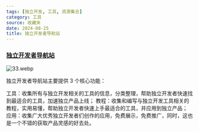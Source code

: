 ```yaml
---
tags: [独立开发, 工具, 资源集合]
category: 工具
source: 收藏夹
date: 2024-08-25
title: 独立开发者导航站
---
```


### [独立开发者导航站](https://www.indiehackers.site/zh/group/new)

![33.webp](https://img.mengpeng.tech/i/2024/11/24/6742f9c7ce4c2.webp)

独立开发者导航站主要提供 3 个核心功能：

工具：收集所有与独立开发相关的工具的信息，分类整理，帮助独立开发者快速找到最适合的工具，加速独立产品上线；
教程：收集和编写与独立开发工具相关的教程，实用易懂，帮助独立开发者快速上手最适合的工具，并应用到独立产品；
应用：收集广大优秀独立开发者们创作的应用，免费展示，免费推广，同时，这也是一个不错的获取产品灵感的好去处。
